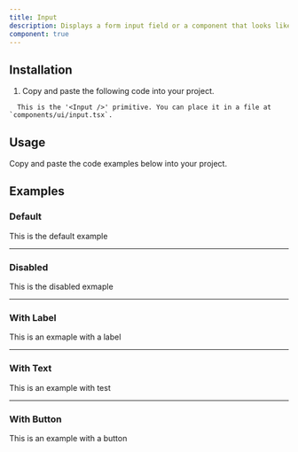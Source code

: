 ```yaml
---
title: Input
description: Displays a form input field or a component that looks like an input field.
component: true
---
```


## Installation

1. Copy and paste the following code into your project.

```
  This is the '<Input />' primitive. You can place it in a file at `components/ui/input.tsx`.
```

## Usage

Copy and paste the code examples below into your project.

## Examples

### Default

This is the default example

---

### Disabled

This is the disabled exmaple

---

### With Label

This is an exmaple with a label

---

### With Text

This is an example with test

---

### With Button

This is an example with a button
